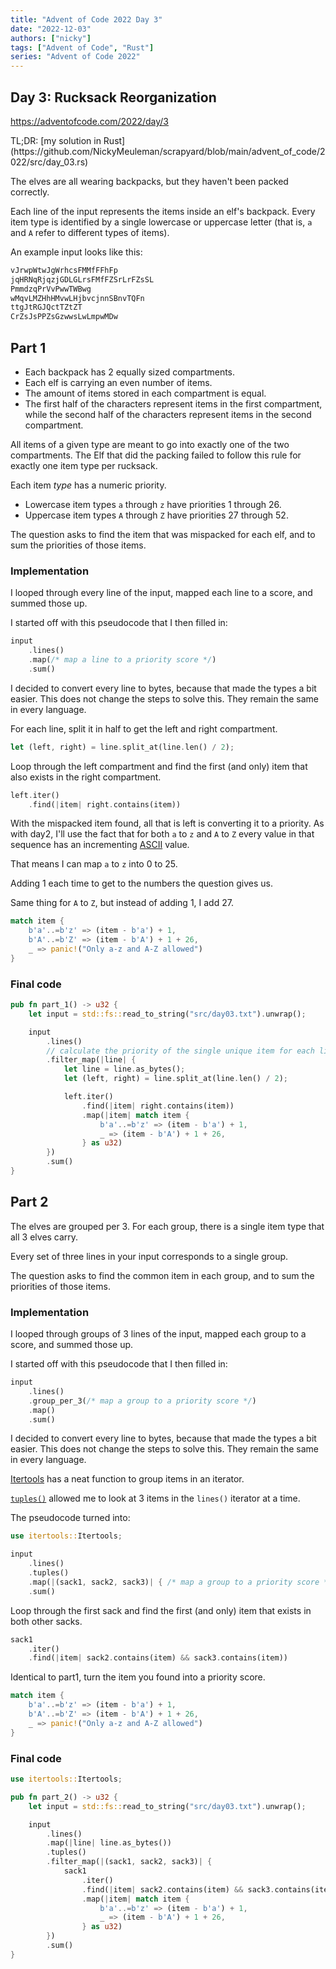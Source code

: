 ```yaml
---
title: "Advent of Code 2022 Day 3"
date: "2022-12-03"
authors: ["nicky"]
tags: ["Advent of Code", "Rust"]
series: "Advent of Code 2022"
---
```


## Day 3: Rucksack Reorganization

https://adventofcode.com/2022/day/3

<Aside>
TL;DR: [my solution in Rust](https://github.com/NickyMeuleman/scrapyard/blob/main/advent_of_code/2022/src/day_03.rs)
</Aside>

The elves are all wearing backpacks, but they haven't been packed correctly.

Each line of the input represents the items inside an elf's backpack.
Every item type is identified by a single lowercase or uppercase letter (that is, `a` and `A` refer to different types of items).

An example input looks like this:

```txt title=input.txt
vJrwpWtwJgWrhcsFMMfFFhFp
jqHRNqRjqzjGDLGLrsFMfFZSrLrFZsSL
PmmdzqPrVvPwwTWBwg
wMqvLMZHhHMvwLHjbvcjnnSBnvTQFn
ttgJtRGJQctTZtZT
CrZsJsPPZsGzwwsLwLmpwMDw
```

## Part 1

- Each backpack has 2 equally sized compartments.
- Each elf is carrying an even number of items.
- The amount of items stored in each compartment is equal.
- The first half of the characters represent items in the first compartment, while the second half of the characters represent items in the second compartment.

All items of a given type are meant to go into exactly one of the two compartments.
The Elf that did the packing failed to follow this rule for exactly one item type per rucksack.

Each item _type_ has a numeric priority.
- Lowercase item types `a` through `z` have priorities 1 through 26.
- Uppercase item types `A` through `Z` have priorities 27 through 52.

The question asks to find the item that was mispacked for each elf, and to sum the priorities of those items.

### Implementation

I looped through every line of the input, mapped each line to a score, and summed those up.

I started off with this pseudocode that I then filled in:

```rust title=pseudocode.rs
input
    .lines()
    .map(/* map a line to a priority score */)
    .sum()
```

<Aside variant="info">
    I decided to convert every line to bytes, because that made the types a bit easier.
    This does not change the steps to solve this.
    They remain the same in every language.
</Aside>

For each line, split it in half to get the left and right compartment.

```rust
let (left, right) = line.split_at(line.len() / 2);
```

Loop through the left compartment and find the first (and only) item that also exists in the right compartment.

```rust
left.iter()
    .find(|item| right.contains(item))
```

With the mispacked item found, all that is left is converting it to a priority.
As with day2, I'll use the fact that for both `a` to `z` and `A` to `Z` every value in that sequence has an incrementing [ASCII](https://en.wikipedia.org/wiki/ASCII) value.

That means I can map `a` to `z` into 0 to 25.

Adding 1 each time to get to the numbers the question gives us.

Same thing for `A` to `Z`, but instead of adding 1, I add 27.

```rust
match item {
    b'a'..=b'z' => (item - b'a') + 1,
    b'A'..=b'Z' => (item - b'A') + 1 + 26,
    _ => panic!("Only a-z and A-Z allowed")
}
```

### Final code

```rust title=day_03.rs
pub fn part_1() -> u32 {
    let input = std::fs::read_to_string("src/day03.txt").unwrap();

    input
        .lines()
        // calculate the priority of the single unique item for each line
        .filter_map(|line| {
            let line = line.as_bytes();
            let (left, right) = line.split_at(line.len() / 2);

            left.iter()
                .find(|item| right.contains(item))
                .map(|item| match item {
                    b'a'..=b'z' => (item - b'a') + 1,
                    _ => (item - b'A') + 1 + 26,
                } as u32)
        })
        .sum()
}
```

## Part 2

The elves are grouped per 3.
For each group, there is a single item type that all 3 elves carry.

Every set of three lines in your input corresponds to a single group.

The question asks to find the common item in each group, and to sum the priorities of those items.

### Implementation

I looped through groups of 3 lines of the input, mapped each group to a score, and summed those up.

I started off with this pseudocode that I then filled in:

```rust title=pseudocode.rs
input
    .lines()
    .group_per_3(/* map a group to a priority score */)
    .map()
    .sum()
```

<Aside variant="info">
    I decided to convert every line to bytes, because that made the types a bit easier.
    This does not change the steps to solve this.
    They remain the same in every language.
</Aside>

[Itertools](https://docs.rs/itertools/latest/itertools/) has a neat function to group items in an iterator.

[`tuples()`](https://docs.rs/itertools/latest/itertools/trait.Itertools.html#method.tuples) allowed me to look at 3 items in the `lines()` iterator at a time.

The pseudocode turned into:

```rust title=day_03.rs
use itertools::Itertools;

input
    .lines()
    .tuples()
    .map(|(sack1, sack2, sack3)| { /* map a group to a priority score */ })
    .sum()
```

Loop through the first sack and find the first (and only) item that exists in both other sacks.

```rust
sack1
    .iter()
    .find(|item| sack2.contains(item) && sack3.contains(item))
```

Identical to part1, turn the item you found into a priority score.

```rust
match item {
    b'a'..=b'z' => (item - b'a') + 1,
    b'A'..=b'Z' => (item - b'A') + 1 + 26,
    _ => panic!("Only a-z and A-Z allowed")
}
```

### Final code

```rust title=day_03.rs
use itertools::Itertools;

pub fn part_2() -> u32 {
    let input = std::fs::read_to_string("src/day03.txt").unwrap();

    input
        .lines()
        .map(|line| line.as_bytes())
        .tuples()
        .filter_map(|(sack1, sack2, sack3)| {
            sack1
                .iter()
                .find(|item| sack2.contains(item) && sack3.contains(item))
                .map(|item| match item {
                    b'a'..=b'z' => (item - b'a') + 1,
                    _ => (item - b'A') + 1 + 26,
                } as u32)
        })
        .sum()
}
```